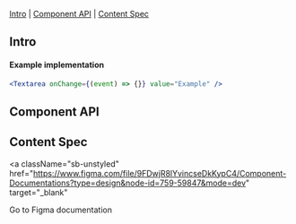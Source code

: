 

<Meta of={Stories} />

<Title>Textarea</Title>

[Intro](#Intro) | [Component API](#ComponentAPI) | [Content Spec](#ContentSpec)

## Intro <a id="Intro" />

<Canvas of={Stories.Default} sourceState="none" />

#### Example implementation

```jsx
<Textarea onChange={(event) => {}} value="Example" />
```

## Component API <a id="ComponentAPI" />

<ArgTypes of={Stories.Default} sort="requiredFirst" />

## Content Spec <a id="ContentSpec" />

<a
  className="sb-unstyled"
  href="https://www.figma.com/file/9FDwjR8lYvincseDkKypC4/Component-Documentations?type=design&node-id=759-59847&mode=dev"
  target="_blank"
>
  Go to Figma documentation
</a>
